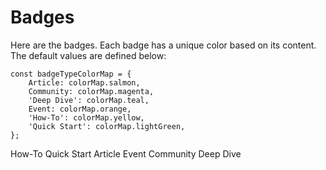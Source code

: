 
<Meta title="Badge" />

# Badges

Here are the badges. Each badge has a unique color based on its content. The default values are defined below:

```
const badgeTypeColorMap = {
    Article: colorMap.salmon,
    Community: colorMap.magenta,
    'Deep Dive': colorMap.teal,
    Event: colorMap.orange,
    'How-To': colorMap.yellow,
    'Quick Start': colorMap.lightGreen,
};

```
<Preview>
    <Story name="how-to">
        <Badge>How-To</Badge>
    </Story>
    <Story name="quick start">
        <Badge>Quick Start</Badge>
    </Story>
    <Story name="article">
        <Badge>Article</Badge>
    </Story>
    <Story name="event">
        <Badge>Event</Badge>
    </Story>
    <Story name="community">
        <Badge>Community</Badge>
    </Story>
    <Story name="deep dive">
        <Badge>Deep Dive</Badge>
    </Story>
</Preview>

